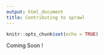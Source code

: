 ```yaml
---
output: html_document
title: Contributing to sprawl
---
```


```r
knitr::opts_chunk$set(echo = TRUE)
```

Coming Soon !

